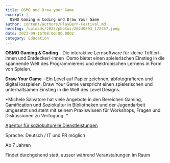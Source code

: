 ```yaml
---
title: OSMO und Draw your Game
excerpt: |
  OSMO Gaming & Coding und Draw Your Game
author: content/authors/PlayBern-Festival.md
heroImg: /uploads/2023/photos/20230803_172457.jpeg
date: 2023-09-16T08:00:00.000Z
category: Education
---
```


**OSMO Gaming & Coding** - Die interaktive Lernsoftware für kleine Tüftler/-innen und Entdecker/-innen 
Osmo bietet einen spielerischen Einstieg in die spannende Welt des Programmierens und elektronischen Lernens in Form von Spielen.

**Draw Your Game** - Ein Level auf Papier zeichnen, abfotografieren und digital losspielen. Draw Your Game verspricht einen spielerischen und unterhaltsamen Einstieg in die Welt des Level Designs.

\*Michele Salvatore hat viele Angebote in den Bereichen Gaming, Gamification und Soziokultur in Bibliotheken und der Jugendarbeit umgesetzt und steht mit seinem Praxiswissen für Workshops, Fragen und Diskussionen zu Verfügung. \*

[Agentur für soziokulturelle Dienstleistungen](https://shochzwei.ch/hello-world/)

Sprache: Deutsch / IT und FR möglich

Ab 7 Jahren

Findet durchgehend statt, ausser während Veranstaltungen im Raum
